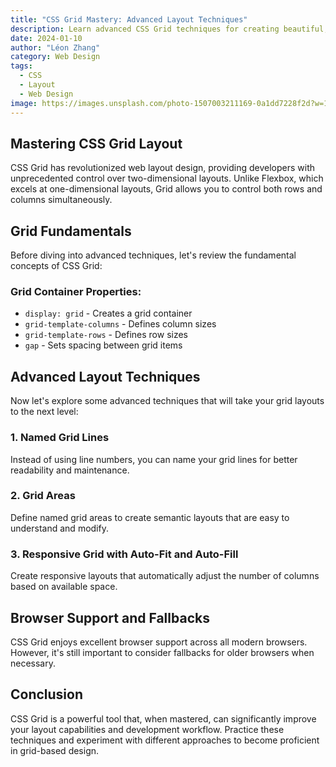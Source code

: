 ```yaml
---
title: "CSS Grid Mastery: Advanced Layout Techniques"
description: Learn advanced CSS Grid techniques for creating beautiful, responsive layouts that work across all devices and browsers.
date: 2024-01-10
author: "Léon Zhang"
category: Web Design
tags:
  - CSS
  - Layout
  - Web Design
image: https://images.unsplash.com/photo-1507003211169-0a1dd7228f2d?w=1200&h=600&fit=crop
---
```


## Mastering CSS Grid Layout

CSS Grid has revolutionized web layout design, providing developers with unprecedented control over two-dimensional layouts. Unlike Flexbox, which excels at one-dimensional layouts, Grid allows you to control both rows and columns simultaneously.

## Grid Fundamentals

Before diving into advanced techniques, let's review the fundamental concepts of CSS Grid:

### Grid Container Properties:

- `display: grid` - Creates a grid container
- `grid-template-columns` - Defines column sizes
- `grid-template-rows` - Defines row sizes
- `gap` - Sets spacing between grid items

## Advanced Layout Techniques

Now let's explore some advanced techniques that will take your grid layouts to the next level:

### 1. Named Grid Lines

Instead of using line numbers, you can name your grid lines for better readability and maintenance.

### 2. Grid Areas

Define named grid areas to create semantic layouts that are easy to understand and modify.

### 3. Responsive Grid with Auto-Fit and Auto-Fill

Create responsive layouts that automatically adjust the number of columns based on available space.

## Browser Support and Fallbacks

CSS Grid enjoys excellent browser support across all modern browsers. However, it's still important to consider fallbacks for older browsers when necessary.

## Conclusion

CSS Grid is a powerful tool that, when mastered, can significantly improve your layout capabilities and development workflow. Practice these techniques and experiment with different approaches to become proficient in grid-based design.
